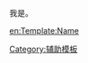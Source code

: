 <noinclude>{{Sample}}[[Category:辅助模板]]</noinclude>我是{{{姓}}}{{{名}}}。
 
<noinclude>
[[en:Template:Name]]
</noinclude>
